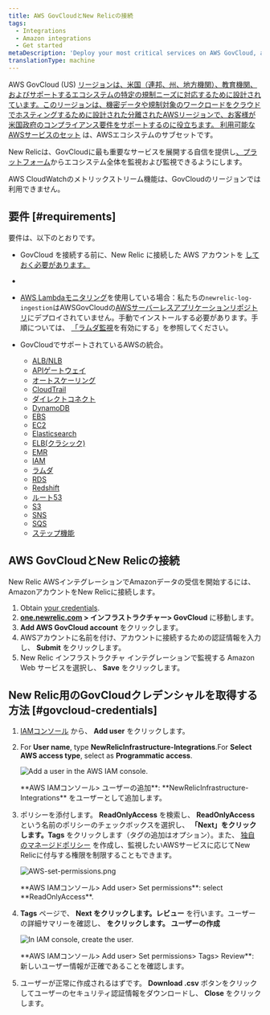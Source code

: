 ```yaml
---
title: AWS GovCloudとNew Relicの接続
tags:
  - Integrations
  - Amazon integrations
  - Get started
metaDescription: 'Deploy your most critical services on AWS GovCloud, and monitor your entire infrastructure with New Relic.'
translationType: machine
---
```





AWS GovCloud (US) [リージョンは、米国（連邦、州、地方機関）、教育機関、およびサポートするエコシステムの特定の規制ニーズに対応するために設計されています。このリージョンは、機密データや規制対象のワークロードをクラウドでホスティングするために設計された分離されたAWSリージョンで、お客様が米国政府のコンプライアンス要件をサポートするのに役立ちます。 ](https://aws.amazon.com/govcloud-us/)[利用可能なAWSサービスのセット](https://aws.amazon.com/govcloud-us/details/) は、AWSエコシステムのサブセットです。

New Relicは、GovCloudに最も重要なサービスを展開する自信を提供し[、プラットフォーム](/docs/new-relic-one/use-new-relic-one/get-started/introduction-new-relic-one)からエコシステム全体を監視および監視できるようにします。

<Callout variant="important">
  AWS CloudWatchのメトリックストリーム機能は、GovCloudのリージョンでは利用できません。
</Callout>

## 要件 [#requirements]

要件は、以下のとおりです。

* GovCloud を接続する前に、New Relic に接続した AWS アカウントを [しておく必要があります。](/docs/integrations/amazon-integrations/get-started/connect-aws-infrastructure)

* [](/docs/integrations/amazon-integrations/get-started/connect-aws-infrastructure)

* [](/docs/integrations/amazon-integrations/get-started/connect-aws-infrastructure)[AWS Lambdaモニタリング](/docs/serverless-function-monitoring/aws-lambda-monitoring/get-started/introduction-new-relic-monitoring-aws-lambda)を使用している場合：私たちの`newrelic-log-ingestion`はAWSGovCloudの[AWSサーバーレスアプリケーションリポジトリ](https://aws.amazon.com/serverless/serverlessrepo/)にデプロイされていません。手動でインストールする必要があります。手順については、 [「ラムダ監視](/docs/serverless-function-monitoring/aws-lambda-monitoring/get-started/enable-new-relic-monitoring-aws-lambda#connect-aws)を有効にする」を参照してください。

* GovCloudでサポートされているAWSの統合。

  * [ALB/NLB](/docs/integrations/amazon-integrations/aws-integrations-list/aws-albnlb-monitoring-integration)
  * [APIゲートウェイ](/docs/integrations/amazon-integrations/aws-integrations-list/aws-api-gateway-monitoring-integration)
  * [オートスケーリング](/docs/integrations/amazon-integrations/aws-integrations-list/aws-auto-scaling-monitoring-integration)
  * [CloudTrail](/docs/integrations/amazon-integrations/aws-integrations-list/aws-cloudtrail-monitoring-integration)
  * [ダイレクトコネクト](/docs/integrations/amazon-integrations/aws-integrations-list/aws-direct-connect-monitoring-integration)
  * [DynamoDB](/docs/integrations/amazon-integrations/aws-integrations-list/aws-dynamodb-monitoring-integration)
  * [EBS](/docs/integrations/amazon-integrations/aws-integrations-list/aws-ebs-monitoring-integration)
  * [EC2](/docs/integrations/amazon-integrations/aws-integrations-list/aws-ec2-monitoring-integration)
  * [Elasticsearch](/docs/integrations/amazon-integrations/aws-integrations-list/aws-elasticsearch-monitoring-integration)
  * [ELB(クラシック)](/docs/integrations/amazon-integrations/aws-integrations-list/aws-elb-classic-monitoring-integration)
  * [EMR](/docs/integrations/amazon-integrations/aws-integrations-list/aws-emr-monitoring-integration)
  * [IAM](/docs/integrations/amazon-integrations/aws-integrations-list/aws-iam-monitoring-integration)
  * [ラムダ](/docs/integrations/amazon-integrations/aws-integrations-list/aws-lambda-monitoring-integration)
  * [RDS](/docs/integrations/amazon-integrations/aws-integrations-list/aws-rds-monitoring-integration)
  * [Redshift](/docs/integrations/amazon-integrations/aws-integrations-list/aws-redshift-integration)
  * [ルート53](/docs/integrations/amazon-integrations/aws-integrations-list/aws-route-53-monitoring-integration)
  * [S3](/docs/integrations/amazon-integrations/aws-integrations-list/aws-s3-monitoring-integration)
  * [SNS](/docs/integrations/amazon-integrations/aws-integrations-list/aws-sns-monitoring-integration)
  * [SQS](/docs/integrations/amazon-integrations/aws-integrations-list/aws-sqs-monitoring-integration)
  * [ステップ機能](/docs/integrations/amazon-integrations/aws-integrations-list/aws-step-functions-monitoring-integration)

## AWS GovCloudとNew Relicの接続

New Relic AWSインテグレーションでAmazonデータの受信を開始するには、AmazonアカウントをNew Relicに接続します。

1. Obtain [your credentials](#govcloud-credentials).
2. **[one.newrelic.com](https://one.newrelic.com) > インフラストラクチャー> GovCloud** に移動します。
3. **Add AWS GovCloud account** をクリックします。
4. AWSアカウントに名前を付け、アカウントに接続するための認証情報を入力し、 **Submit** をクリックします。
5. New Relic インフラストラクチャ インテグレーションで監視する Amazon Web サービスを選択し、 **Save** をクリックします。

## New Relic用のGovCloudクレデンシャルを取得する方法 [#govcloud-credentials]

1. [IAMコンソール](https://console.amazonaws-us-gov.com/iam/home#/users) から、 **Add user** をクリックします。

2. For **User name**, type **NewRelicInfrastructure-Integrations**.For **Select AWS access type**, select as **Programmatic access**.

   <img
     title="AWS-add-user.png"
     alt="Add a user in the AWS IAM console."
     src={awsAddUser}
   />

   <figcaption>
     **AWS IAMコンソール> ユーザーの追加**: **NewRelicInfrastructure-Integrations** をユーザーとして追加します。
   </figcaption>

3. ポリシーを添付します。 **ReadOnlyAccess** を検索し、 **ReadOnlyAccess** という名前のポリシーのチェックボックスを選択し、 **「Next」をクリックします。Tags** をクリックします（タグの追加はオプション）。また、 [独自のマネージドポリシー](/docs/integrations/amazon-integrations/getting-started/integrations-managed-policies) を作成し、監視したいAWSサービスに応じてNew Relicに付与する権限を制限することもできます。

   <img
     title="AWS-set-permissions.png"
     alt="AWS-set-permissions.png"
     src={awsSetPermissions}
   />

   <figcaption>
     **AWS IAMコンソール> Add user> Set permissions**: select **ReadOnlyAccess**.
   </figcaption>

4. **Tags** ページで、 **Next をクリックします。レビュー** を行います。ユーザーの詳細サマリーを確認し、 **をクリックします。 ユーザーの作成**

   <img
     title="AWS-create-user.png"
     alt="In IAM console, create the user."
     src={awsCreateUser}
   />

   <figcaption>
     **AWS IAMコンソール> Add user> Set permissions> Tags> Review**: 新しいユーザー情報が正確であることを確認します。
   </figcaption>

5. ユーザーが正常に作成されるはずです。 **Download .csv** ボタンをクリックしてユーザーのセキュリティ認証情報をダウンロードし、 **Close** をクリックします。